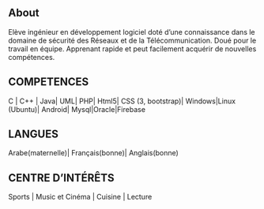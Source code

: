 ## About

Elève ingénieur en développement logiciel doté d’une connaissance dans le domaine de sécurité des Réseaux et de la Télécommunication.
Doué pour le travail en équipe.
Apprenant rapide et peut facilement acquérir de nouvelles compétences.


## COMPETENCES

C | C++ | Java| UML| PHP| Html5| CSS (3, bootstrap)|
Windows|Linux (Ubuntu)| Android|
Mysql|Oracle|Firebase

## LANGUES
Arabe(maternelle)|
Français(bonne)|
Anglais(bonne)

## CENTRE D’INTÉRÊTS
Sports | Music et Cinéma | Cuisine | Lecture